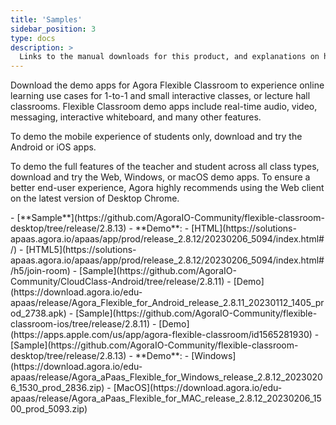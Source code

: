 ```yaml
---
title: 'Samples'
sidebar_position: 3
type: docs
description: >
  Links to the manual downloads for this product, and explanations on how to install them.
---
```



Download the demo apps for Agora Flexible Classroom to experience online learning use cases for 1-to-1 and small interactive classes, or lecture hall classrooms. Flexible Classroom demo apps include real-time audio, video, messaging, interactive whiteboard, and many other features.

To demo the mobile experience of students only, download and try the Android or iOS apps.

To demo the full features of the teacher and student across all class types, download and try the Web, Windows, or macOS demo apps. To ensure a better end-user experience, Agora highly recommends using the Web client on the latest version of Desktop Chrome.

<PlatformWrapper platform="web">
- [**Sample**](https://github.com/AgoraIO-Community/flexible-classroom-desktop/tree/release/2.8.13)
- **Demo**:
    - [HTML](https://solutions-apaas.agora.io/apaas/app/prod/release_2.8.12/20230206_5094/index.html#/)
    - [HTML5](https://solutions-apaas.agora.io/apaas/app/prod/release_2.8.12/20230206_5094/index.html#/h5/join-room)
</PlatformWrapper>

<PlatformWrapper platform="android">
- [Sample](https://github.com/AgoraIO-Community/CloudClass-Android/tree/release/2.8.11)
- [Demo](https://download.agora.io/edu-apaas/release/Agora_Flexible_for_Android_release_2.8.11_20230112_1405_prod_2738.apk)
</PlatformWrapper>

<PlatformWrapper platform="ios">
- [Sample](https://github.com/AgoraIO-Community/flexible-classroom-ios/tree/release/2.8.11)
- [Demo](https://apps.apple.com/us/app/agora-flexible-classroom/id1565281930)
</PlatformWrapper>

<PlatformWrapper platform="electron">
- [Sample](https://github.com/AgoraIO-Community/flexible-classroom-desktop/tree/release/2.8.13)
- **Demo**:
    - [Windows](https://download.agora.io/edu-apaas/release/Agora_aPaas_Flexible_for_Windows_release_2.8.12_20230206_1530_prod_2836.zip)
    - [MacOS](https://download.agora.io/edu-apaas/release/Agora_aPaas_Flexible_for_MAC_release_2.8.12_20230206_1500_prod_5093.zip)
</PlatformWrapper>

<PlatformWrapper platform="macos">

</PlatformWrapper>


<PlatformWrapper platform="unity">

</PlatformWrapper>


<PlatformWrapper platform="flutter">

</PlatformWrapper>


<PlatformWrapper platform="windows">

</PlatformWrapper>


